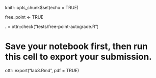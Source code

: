 





knitr::opts_chunk$set(echo = TRUE)





free_point <- TRUE


. = ottr::check("tests/free-point-autograde.R")





# Save your notebook first, then run this cell to export your submission.
ottr::export("lab3.Rmd", pdf = TRUE)
